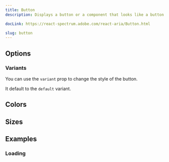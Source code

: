 ```yaml
---
title: Button
description: Displays a button or a component that looks like a button.

docLink: https://react-spectrum.adobe.com/react-aria/Button.html

slug: button
---
```


<ComponentPreview name="button/preview" />


## Options

### Variants

You can use the `variant` prop to change the style of the button.

It default to the `default` variant.

<ComponentPreview name="button/variants" />


## Colors 

<ComponentPreview name="button/colors" />

## Sizes

<ComponentPreview name="button/sizes" />


## Examples

### Loading

<ComponentPreview name="button/loading" />